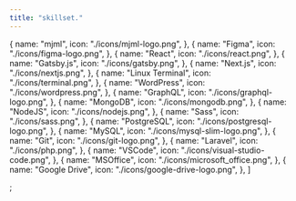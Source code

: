 ```yaml
---
title: "skillset."
---
```


  {
    name: "mjml",
    icon: "./icons/mjml-logo.png",
  },
  {
    name: "Figma",
    icon: "./icons/figma-logo.png",
  },
  {
    name: "React",
    icon: "./icons/react.png",
  },
  {
    name: "Gatsby.js",
    icon: "./icons/gatsby.png",
  },
  {
    name: "Next.js",
    icon: "./icons/nextjs.png",
  },
  {
    name: "Linux Terminal",
    icon: "./icons/terminal.png",
  },
  {
    name: "WordPress",
    icon: "./icons/wordpress.png",
  },
  {
    name: "GraphQL",
    icon: "./icons/graphql-logo.png",
  },
  {
    name: "MongoDB",
    icon: "./icons/mongodb.png",
  },
  {
    name: "NodeJS",
    icon: "./icons/nodejs.png",
  },
  {
    name: "Sass",
    icon: "./icons/sass.png",
  },
  {
    name: "PostgreSQL",
    icon: "./icons/postgresql-logo.png",
  },
  {
    name: "MySQL",
    icon: "./icons/mysql-slim-logo.png",
  },
  {
    name: "Git",
    icon: "./icons/git-logo.png",
  },
  {
    name: "Laravel",
    icon: "./icons/php.png",
  },
  {
    name: "VSCode",
    icon: "./icons/visual-studio-code.png",
  },
  {
    name: "MSOffice",
    icon: "./icons/microsoft_office.png",
  },
  {
    name: "Google Drive",
    icon: "./icons/google-drive-logo.png",
  },
]

;
